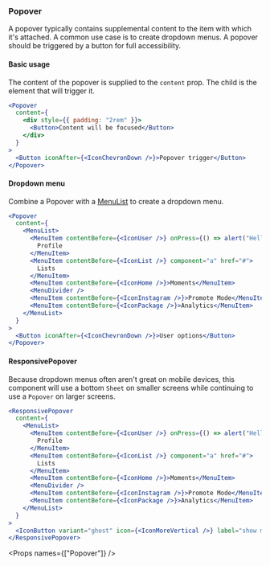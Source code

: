 
<Nav title="Popover" />
<SEO title="Popover" />

<Container>
<Article sidebar={[
  { id: 'Popover', name: 'Popover'},
  { id: 'Basic usage', name: 'Basic usage' },
  { id: 'Dropdown menu', name: 'Dropdown menu' },
  { id: 'ResponsivePopover', name: 'Responsive popover'},
  { id: 'Props', name: 'API'}
]}>

# Popover

A popover typically contains supplemental content to the item with which it's attached. A common use case is to create dropdown menus. A popover should be triggered by a button for full accessibility.

#### Basic usage

The content of the popover is supplied to the `content` prop. The child is the element that will trigger it.

```jsx expanded
<Popover
  content={
    <div style={{ padding: "2rem" }}>
      <Button>Content will be focused</Button>
    </div>
  }
>
  <Button iconAfter={<IconChevronDown />}>Popover trigger</Button>
</Popover>
```

#### Dropdown menu

Combine a Popover with a [MenuList](/components/menu) to create a dropdown menu.

```jsx
<Popover
  content={
    <MenuList>
      <MenuItem contentBefore={<IconUser />} onPress={() => alert("Hello 1")}>
        Profile
      </MenuItem>
      <MenuItem contentBefore={<IconList />} component="a" href="#">
        Lists
      </MenuItem>
      <MenuItem contentBefore={<IconHome />}>Moments</MenuItem>
      <MenuDivider />
      <MenuItem contentBefore={<IconInstagram />}>Promote Mode</MenuItem>
      <MenuItem contentBefore={<IconPackage />}>Analytics</MenuItem>
    </MenuList>
  }
>
  <Button iconAfter={<IconChevronDown />}>User options</Button>
</Popover>
```

#### ResponsivePopover

Because dropdown menus often aren't great on mobile devices, this component will use a bottom `Sheet` on smaller screens while continuing to use a `Popover` on larger screens.

```jsx
<ResponsivePopover
  content={
    <MenuList>
      <MenuItem contentBefore={<IconUser />} onPress={() => alert("Hello 1")}>
        Profile
      </MenuItem>
      <MenuItem contentBefore={<IconList />} component="a" href="#">
        Lists
      </MenuItem>
      <MenuItem contentBefore={<IconHome />}>Moments</MenuItem>
      <MenuDivider />
      <MenuItem contentBefore={<IconInstagram />}>Promote Mode</MenuItem>
      <MenuItem contentBefore={<IconPackage />}>Analytics</MenuItem>
    </MenuList>
  }
>
  <IconButton variant="ghost" icon={<IconMoreVertical />} label="show more" />
</ResponsivePopover>
```

<Props names={["Popover"]} />

</Article>
</Container>
